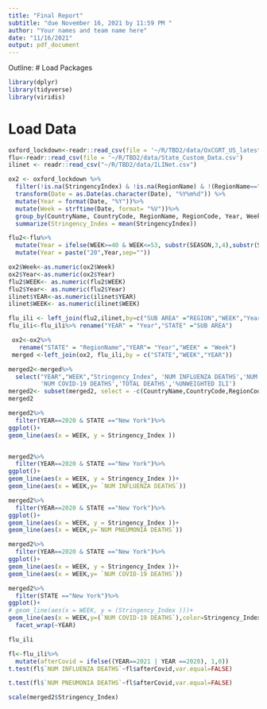 ```yaml
---
title: "Final Report"
subtitle: "due November 16, 2021 by 11:59 PM "
author: "Your names and team name here"
date: "11/16/2021"
output: pdf_document
---
```

Outline:
# Load Packages


```r
library(dplyr)
library(tidyverse)
library(viridis)
```

# Load Data
```r
oxford_lockdown<-readr::read_csv(file = '~/R/TBD2/data/OxCGRT_US_latest.csv')
flu<-readr::read_csv(file = '~/R/TBD2/data/State_Custom_Data.csv')
ilinet <- readr::read_csv("~/R/TBD2/data/ILINet.csv")
```

```r
ox2 <- oxford_lockdown %>%
  filter(!is.na(StringencyIndex) & !is.na(RegionName) & !(RegionName=="")) %>%
  transform(Date = as.Date(as.character(Date), "%Y%m%d")) %>%
  mutate(Year = format(Date, "%Y"))%>%
  mutate(Week = strftime(Date, format= "%V"))%>%
  group_by(CountryName, CountryCode, RegionName, RegionCode, Year, Week) %>%
  summarize(Stringency_Index = mean(StringencyIndex))
```

```r
flu2<-flu%>%
  mutate(Year = ifelse(WEEK>=40 & WEEK<=53, substr(SEASON,3,4),substr(SEASON,6,7)))%>%
  mutate(Year = paste("20",Year,sep=""))
```


```r
ox2$Week<-as.numeric(ox2$Week)
ox2$Year<-as.numeric(ox2$Year)
flu2$WEEK<- as.numeric(flu2$WEEK)
flu2$Year<- as.numeric(flu2$Year)
ilinet$YEAR<-as.numeric(ilinet$YEAR)
ilinet$WEEK<- as.numeric(ilinet$WEEK)
```


```r
flu_ili <- left_join(flu2,ilinet,by=c("SUB AREA" ="REGION","WEEK","Year"="YEAR"))
flu_ili<-flu_ili%>% rename("YEAR" = "Year","STATE" ="SUB AREA")
```

```r
 ox2<-ox2%>%
   rename("STATE" = "RegionName","YEAR"= "Year","WEEK" = "Week")
 merged <-left_join(ox2, flu_ili,by = c("STATE","WEEK","YEAR"))
```

```r
merged2<-merged%>%
  select("YEAR","WEEK","Stringency_Index", 'NUM INFLUENZA DEATHS','NUM PNEUMONIA DEATHS',
         'NUM COVID-19 DEATHS','TOTAL DEATHS','%UNWEIGHTED ILI')
merged2<- subset(merged2, select = -c(CountryName,CountryCode,RegionCode ))
merged2
```

```r
merged2%>%
  filter(YEAR==2020 & STATE =="New York")%>%
ggplot()+
geom_line(aes(x = WEEK, y = Stringency_Index ))


merged2%>%
  filter(YEAR==2020 & STATE =="New York")%>%
ggplot()+
geom_line(aes(x = WEEK, y = Stringency_Index ))+
geom_line(aes(x = WEEK,y= `NUM INFLUENZA DEATHS`))

merged2%>%
  filter(YEAR==2020 & STATE =="New York")%>%
ggplot()+
geom_line(aes(x = WEEK, y = Stringency_Index ))+
geom_line(aes(x = WEEK,y=`NUM PNEUMONIA DEATHS`))

merged2%>%
  filter(YEAR==2020 & STATE =="New York")%>%
ggplot()+
geom_line(aes(x = WEEK, y = Stringency_Index ))+
geom_line(aes(x = WEEK,y= `NUM COVID-19 DEATHS`))

merged2%>%
  filter(STATE =="New York")%>%
ggplot()+
# geom_line(aes(x = WEEK, y = (Stringency_Index )))+
geom_line(aes(x = WEEK,y=(`NUM COVID-19 DEATHS`),color=Stringency_Index))+
  facet_wrap(~YEAR)
```

```r
flu_ili
```
```r
fl<-flu_ili%>%
  mutate(afterCovid = ifelse((YEAR==2021 | YEAR ==2020), 1,0))
t.test(fl$`NUM INFLUENZA DEATHS`~fl$afterCovid,var.equal=FALSE)
```

```r
t.test(fl$`NUM PNEUMONIA DEATHS`~fl$afterCovid,var.equal=FALSE)
```

```r
scale(merged2$Stringency_Index)
```